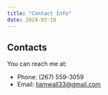 ```yaml
---
title: "Contact Info"
date: 2024-03-10
---
```


## Contacts
You can reach me at:

* Phone: (267) 559-3059
* Email: <liamwall33@gmail.com>



